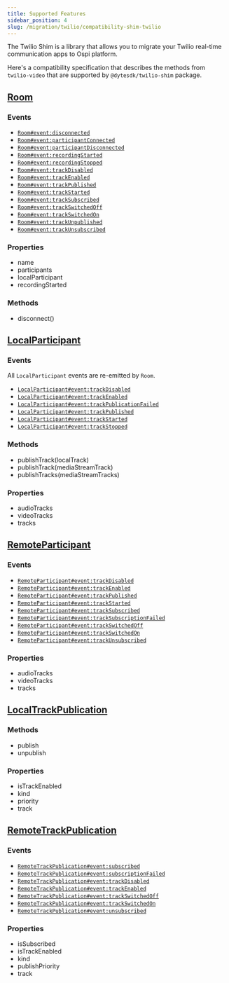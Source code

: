 ```yaml
---
title: Supported Features
sidebar_position: 4
slug: /migration/twilio/compatibility-shim-twilio
---
```


The Twilio Shim is a library that allows you to migrate your Twilio real-time communication apps to Ospi platform.

Here's a compatibility specification that describes the methods from `twilio-video` that are supported by `@dytesdk/twilio-shim` package.

## [Room](https://sdk.twilio.com/js/video/releases/2.27.0/docs/Room.html)

### Events

- [`Room#event:disconnected`](https://sdk.twilio.com/js/video/releases/2.27.0/docs/Room.html#event:disconnected)
- [`Room#event:participantConnected`](https://sdk.twilio.com/js/video/releases/2.27.0/docs/Room.html#event:participantConnected)
- [`Room#event:participantDisconnected`](https://sdk.twilio.com/js/video/releases/2.27.0/docs/Room.html#event:participantDisconnected)
- [`Room#event:recordingStarted`](https://sdk.twilio.com/js/video/releases/2.27.0/docs/Room.html#event:recordingStarted)
- [`Room#event:recordingStopped`](https://sdk.twilio.com/js/video/releases/2.27.0/docs/Room.html#event:recordingStopped)
- [`Room#event:trackDisabled`](https://sdk.twilio.com/js/video/releases/2.27.0/docs/Room.html#event:trackDisabled)
- [`Room#event:trackEnabled`](https://sdk.twilio.com/js/video/releases/2.27.0/docs/Room.html#event:trackEnabled)
- [`Room#event:trackPublished`](https://sdk.twilio.com/js/video/releases/2.27.0/docs/Room.html#event:trackPublished)
- [`Room#event:trackStarted`](https://sdk.twilio.com/js/video/releases/2.27.0/docs/Room.html#event:trackStarted)
- [`Room#event:trackSubscribed`](https://sdk.twilio.com/js/video/releases/2.27.0/docs/Room.html#event:trackSubscribed)
- [`Room#event:trackSwitchedOff`](https://sdk.twilio.com/js/video/releases/2.27.0/docs/Room.html#event:trackSwitchedOff)
- [`Room#event:trackSwitchedOn`](https://sdk.twilio.com/js/video/releases/2.27.0/docs/Room.html#event:trackSwitchedOn)
- [`Room#event:trackUnpublished`](https://sdk.twilio.com/js/video/releases/2.27.0/docs/Room.html#event:trackUnpublished)
- [`Room#event:trackUnsubscribed`](https://sdk.twilio.com/js/video/releases/2.27.0/docs/Room.html#event:trackUnsubscribed)

### Properties

- name
- participants
- localParticipant
- recordingStarted

### Methods

- disconnect()

## [LocalParticipant](https://sdk.twilio.com/js/video/releases/2.27.0/docs/LocalParticipant.html)

### Events

All `LocalParticipant` events are re-emitted by `Room`.

- [`LocalParticipant#event:trackDisabled`](https://sdk.twilio.com/js/video/releases/2.27.0/docs/LocalParticipant.html#event:trackDisabled)
- [`LocalParticipant#event:trackEnabled`](https://sdk.twilio.com/js/video/releases/2.27.0/docs/LocalParticipant.html#event:trackEnabled)
- [`LocalParticipant#event:trackPublicationFailed`](https://sdk.twilio.com/js/video/releases/2.27.0/docs/LocalParticipant.html#event:trackPublicationFailed)
- [`LocalParticipant#event:trackPublished`](https://sdk.twilio.com/js/video/releases/2.27.0/docs/LocalParticipant.html#event:trackPublished)
- [`LocalParticipant#event:trackStarted`](https://sdk.twilio.com/js/video/releases/2.27.0/docs/LocalParticipant.html#event:trackStarted)
- [`LocalParticipant#event:trackStopped`](https://sdk.twilio.com/js/video/releases/2.27.0/docs/LocalParticipant.html#event:trackStopped)

### Methods

- publishTrack(localTrack)
- publishTrack(mediaStreamTrack)
- publishTracks(mediaStreamTracks)

### Properties

- audioTracks
- videoTracks
- tracks

## [RemoteParticipant](https://sdk.twilio.com/js/video/releases/2.27.0/docs/RemoteParticipant.html)

### Events

- [`RemoteParticipant#event:trackDisabled`](https://sdk.twilio.com/js/video/releases/2.27.0/docs/RemoteParticipant.html#event:trackDisabled)
- [`RemoteParticipant#event:trackEnabled`](https://sdk.twilio.com/js/video/releases/2.27.0/docs/RemoteParticipant.html#event:trackEnabled)
- [`RemoteParticipant#event:trackPublished`](https://sdk.twilio.com/js/video/releases/2.27.0/docs/RemoteParticipant.html#event:trackPublished)
- [`RemoteParticipant#event:trackStarted`](https://sdk.twilio.com/js/video/releases/2.27.0/docs/RemoteParticipant.html#event:trackStarted)
- [`RemoteParticipant#event:trackSubscribed`](https://sdk.twilio.com/js/video/releases/2.27.0/docs/RemoteParticipant.html#event:trackSubscribed)
- [`RemoteParticipant#event:trackSubscriptionFailed`](https://sdk.twilio.com/js/video/releases/2.27.0/docs/RemoteParticipant.html#event:trackSubscriptionFailed)
- [`RemoteParticipant#event:trackSwitchedOff`](https://sdk.twilio.com/js/video/releases/2.27.0/docs/RemoteParticipant.html#event:trackSwitchedOff)
- [`RemoteParticipant#event:trackSwitchedOn`](https://sdk.twilio.com/js/video/releases/2.27.0/docs/RemoteParticipant.html#event:trackSwitchedOn)
- [`RemoteParticipant#event:trackUnsubscribed`](https://sdk.twilio.com/js/video/releases/2.27.0/docs/RemoteParticipant.html#event:trackUnsubscribed)

### Properties

- audioTracks
- videoTracks
- tracks

## [LocalTrackPublication](https://sdk.twilio.com/js/video/releases/2.27.0/docs/LocalTrackPublication.html)

### Methods

- publish
- unpublish

### Properties

- isTrackEnabled
- kind
- priority
- track

## [RemoteTrackPublication](https://sdk.twilio.com/js/video/releases/2.27.0/docs/RemoteTrackPublication.html)

### Events

- [`RemoteTrackPublication#event:subscribed`](https://sdk.twilio.com/js/video/releases/2.27.0/docs/RemoteTrackPublication.html#event:subscribed)
- [`RemoteTrackPublication#event:subscriptionFailed`](https://sdk.twilio.com/js/video/releases/2.27.0/docs/RemoteTrackPublication.html#event:subscriptionFailed)
- [`RemoteTrackPublication#event:trackDisabled`](https://sdk.twilio.com/js/video/releases/2.27.0/docs/RemoteTrackPublication.html#event:trackDisabled)
- [`RemoteTrackPublication#event:trackEnabled`](https://sdk.twilio.com/js/video/releases/2.27.0/docs/RemoteTrackPublication.html#event:trackEnabled)
- [`RemoteTrackPublication#event:trackSwitchedOff`](https://sdk.twilio.com/js/video/releases/2.27.0/docs/RemoteTrackPublication.html#event:trackSwitchedOff)
- [`RemoteTrackPublication#event:trackSwitchedOn`](https://sdk.twilio.com/js/video/releases/2.27.0/docs/RemoteTrackPublication.html#event:trackSwitchedOn)
- [`RemoteTrackPublication#event:unsubscribed`](https://sdk.twilio.com/js/video/releases/2.27.0/docs/RemoteTrackPublication.html#event:unsubscribed)

### Properties

- isSubscribed
- isTrackEnabled
- kind
- publishPriority
- track

<head>
  <title>Supported Features Guide</title>
  <meta
    name="description"
    content="Explore the compatibility shim for migration from Twilio to Ospi. Follow our guide for effective compatibility setup and integration."
  />
</head>
